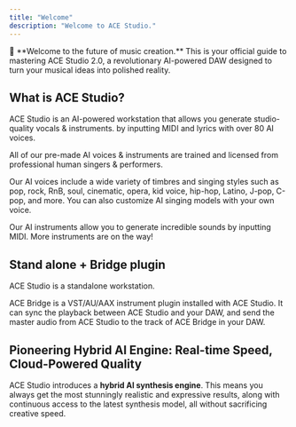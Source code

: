 ```yaml
---
title: "Welcome"
description: "Welcome to ACE Studio."
---
```


<Card title="Welcome!" icon="sparkles">
  🙌 **Welcome to the future of music creation.** This is your official guide to mastering ACE Studio 2.0, a revolutionary AI-powered DAW designed to turn your musical ideas into polished reality.
</Card>

## What is ACE Studio?

ACE Studio is an AI-powered workstation that allows you generate studio-quality vocals & instruments. by inputting MIDI and lyrics with over 80 AI voices.

All of our pre-made AI voices & instruments are trained and licensed from professional human singers & performers.

Our AI voices include a wide variety of timbres and singing styles such as pop, rock, RnB, soul, cinematic, opera, kid voice, hip-hop, Latino, J-pop, C-pop, and more. You can also customize AI singing models with your own voice.

Our AI instruments allow you to generate incredible sounds by inputting MIDI. More instruments are on the way\!

## Stand alone \+ Bridge plugin

ACE Studio is a standalone workstation.

ACE Bridge is a VST/AU/AAX instrument plugin installed with ACE Studio. It can sync the playback between ACE Studio and your DAW, and send the master audio from ACE Studio to the track of ACE Bridge in your DAW.

## **Pioneering Hybrid AI Engine: Real-time Speed, Cloud-Powered Quality**

ACE Studio introduces a **hybrid AI synthesis engine**. This means you always get the most stunningly realistic and expressive results, along with continuous access to the latest synthesis model, all without sacrificing creative speed.